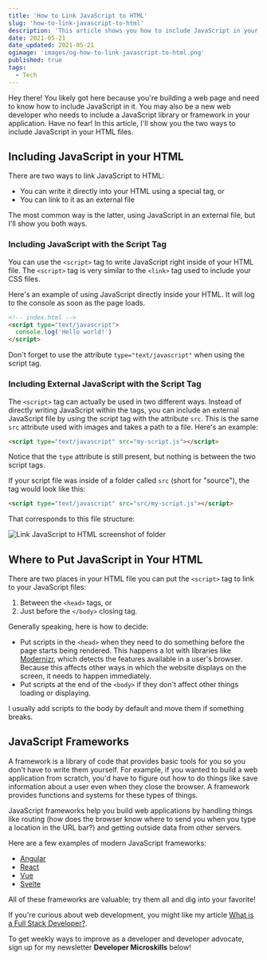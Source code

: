 ```yaml
---
title: 'How to Link JavaScript to HTML'
slug: 'how-to-link-javascript-to-html'
description: 'This article shows you how to include JavaScript in your HTML files.'
date: 2021-05-21
date_updated: 2021-05-21
ogimage: 'images/og-how-to-link-javascript-to-html.png'
published: true
tags:
  - Tech
---
```


Hey there! You likely got here because you're building a web page and need to know how to include JavaScript in it. You may also be a new web developer who needs to include a JavaScript library or framework in your application. Have no fear! In this article, I'll show you the two ways to include JavaScript in your HTML files.

## Including JavaScript in your HTML

There are two ways to link JavaScript to HTML:

- You can write it directly into your HTML using a special tag, or
- You can link to it as an external file

The most common way is the latter, using JavaScript in an external file, but I'll show you both ways.

### Including JavaScript with the Script Tag

You can use the `<script>` tag to write JavaScript right inside of your HTML file. The `<script>` tag is very similar to the `<link>` tag used to include your CSS files.

Here's an example of using JavaScript directly inside your HTML. It will log to the console as soon as the page loads.

```html
<!-- index.html -->
<script type="text/javascript">
  console.log('Hello world!')
</script>
```

Don't forget to use the attribute `type="text/javascript"` when using the script tag.

### Including External JavaScript with the Script Tag

The `<script>` tag can actually be used in two different ways. Instead of directly writing JavaScript within the tags, you can include an external JavaScript file by using the script tag with the attribute `src`. This is the same `src` attribute used with images and takes a path to a file. Here's an example:

```html
<script type="text/javascript" src="my-script.js"></script>
```

Notice that the `type` attribute is still present, but nothing is between the two script tags.

If your script file was inside of a folder called `src` (short for "source"), the tag would look like this:

```html
<script type="text/javascript" src="src/my-script.js"></script>
```

That corresponds to this file structure:

![Link JavaScript to HTML screenshot of folder](images/link-js-to-html-screenshot.png)

## Where to Put JavaScript in Your HTML

There are two places in your HTML file you can put the `<script>` tag to link to your JavaScript files:

1. Between the `<head>` tags, or
2. Just before the `</body>` closing tag.

Generally speaking, here is how to decide:

- Put scripts in the `<head>` when they need to do something before the page starts being rendered. This happens a lot with libraries like [Modernizr](https://modernizr.com/), which detects the features available in a user's browser. Because this affects other ways in which the website displays on the screen, it needs to happen immediately.
- Put scripts at the end of the `<body>` if they don't affect other things loading or displaying.

I usually add scripts to the body by default and move them if something breaks.

## JavaScript Frameworks

A framework is a library of code that provides basic tools for you so you don't have to write them yourself. For example, if you wanted to build a web application from scratch, you'd have to figure out how to do things like save information about a user even when they close the browser. A framework provides functions and systems for these types of things.

JavaScript frameworks help you build web applications by handling things like routing (how does the browser know where to send you when you type a location in the URL bar?) and getting outside data from other servers.

Here are a few examples of modern JavaScript frameworks:

- [Angular](https://angular.io/)
- [React](https://reactjs.org/)
- [Vue](https://vuejs.org/)
- [Svelte](https://svelte.dev/)

All of these frameworks are valuable; try them all and dig into your favorite!

If you're curious about web development, you might like my article [What is a Full Stack Developer?](/what-is-a-full-stack-developer).

To get weekly ways to improve as a developer and developer advocate, sign up for my newsletter **Developer Microskills** below!
